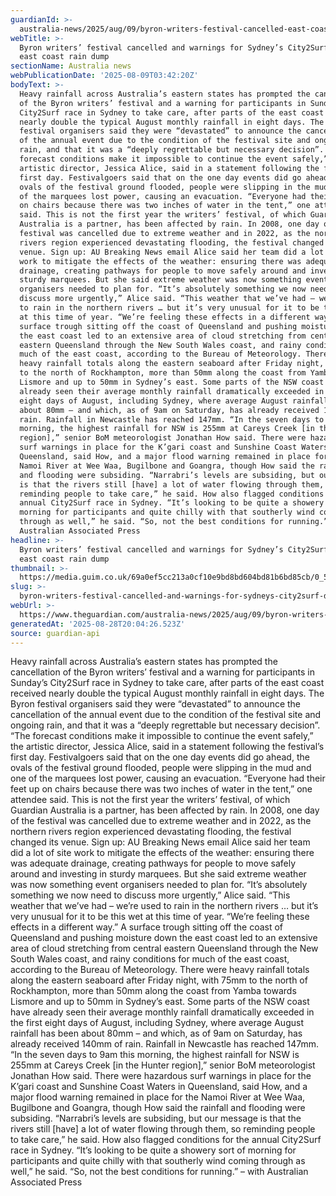 ```yaml
---
guardianId: >-
  australia-news/2025/aug/09/byron-writers-festival-cancelled-east-coast-weather-rainfall-forecast-sydney-nsw-queensland
webTitle: >-
  Byron writers’ festival cancelled and warnings for Sydney’s City2Surf due to
  east coast rain dump
sectionName: Australia news
webPublicationDate: '2025-08-09T03:42:20Z'
bodyText: >-
  Heavy rainfall across Australia’s eastern states has prompted the cancellation
  of the Byron writers’ festival and a warning for participants in Sunday’s
  City2Surf race in Sydney to take care, after parts of the east coast received
  nearly double the typical August monthly rainfall in eight days. The Byron
  festival organisers said they were “devastated” to announce the cancellation
  of the annual event due to the condition of the festival site and ongoing
  rain, and that it was a “deeply regrettable but necessary decision”. “The
  forecast conditions make it impossible to continue the event safely,” the
  artistic director, Jessica Alice, said in a statement following the festival’s
  first day. Festivalgoers said that on the one day events did go ahead, the
  ovals of the festival ground flooded, people were slipping in the mud and one
  of the marquees lost power, causing an evacuation. “Everyone had their feet up
  on chairs because there was two inches of water in the tent,” one attendee
  said. This is not the first year the writers’ festival, of which Guardian
  Australia is a partner, has been affected by rain. In 2008, one day of the
  festival was cancelled due to extreme weather and in 2022, as the northern
  rivers region experienced devastating flooding, the festival changed its
  venue. Sign up: AU Breaking News email Alice said her team did a lot of site
  work to mitigate the effects of the weather: ensuring there was adequate
  drainage, creating pathways for people to move safely around and investing in
  sturdy marquees. But she said extreme weather was now something event
  organisers needed to plan for. “It’s absolutely something we now need to
  discuss more urgently,” Alice said. “This weather that we’ve had – we’re used
  to rain in the northern rivers … but it’s very unusual for it to be this wet
  at this time of year. “We’re feeling these effects in a different way.” A
  surface trough sitting off the coast of Queensland and pushing moisture down
  the east coast led to an extensive area of cloud stretching from central
  eastern Queensland through the New South Wales coast, and rainy conditions for
  much of the east coast, according to the Bureau of Meteorology. There were
  heavy rainfall totals along the eastern seaboard after Friday night, with 75mm
  to the north of Rockhampton, more than 50mm along the coast from Yamba towards
  Lismore and up to 50mm in Sydney’s east. Some parts of the NSW coast have
  already seen their average monthly rainfall dramatically exceeded in the first
  eight days of August, including Sydney, where average August rainfall has been
  about 80mm – and which, as of 9am on Saturday, has already received 140mm of
  rain. Rainfall in Newcastle has reached 147mm. “In the seven days to 9am this
  morning, the highest rainfall for NSW is 255mm at Careys Creek [in the Hunter
  region],” senior BoM meteorologist Jonathan How said. There were hazardous
  surf warnings in place for the K’gari coast and Sunshine Coast Waters in
  Queensland, said How, and a major flood warning remained in place for the
  Namoi River at Wee Waa, Bugilbone and Goangra, though How said the rainfall
  and flooding were subsiding. “Narrabri’s levels are subsiding, but our message
  is that the rivers still [have] a lot of water flowing through them, so
  reminding people to take care,” he said. How also flagged conditions for the
  annual City2Surf race in Sydney. “It’s looking to be quite a showery sort of
  morning for participants and quite chilly with that southerly wind coming
  through as well,” he said. “So, not the best conditions for running.” – with
  Australian Associated Press
headline: >-
  Byron writers’ festival cancelled and warnings for Sydney’s City2Surf due to
  east coast rain dump
thumbnail: >-
  https://media.guim.co.uk/69a0ef5cc213a0cf10e9bd8bd604bd81b6bd85cb/0_531_5551_4443/500.jpg
slug: >-
  byron-writers-festival-cancelled-and-warnings-for-sydneys-city2surf-due-to-east-coast-rain-dump
webUrl: >-
  https://www.theguardian.com/australia-news/2025/aug/09/byron-writers-festival-cancelled-east-coast-weather-rainfall-forecast-sydney-nsw-queensland
generatedAt: '2025-08-28T20:04:26.523Z'
source: guardian-api
---
```

Heavy rainfall across Australia’s eastern states has prompted the cancellation of the Byron writers’ festival and a warning for participants in Sunday’s City2Surf race in Sydney to take care, after parts of the east coast received nearly double the typical August monthly rainfall in eight days. The Byron festival organisers said they were “devastated” to announce the cancellation of the annual event due to the condition of the festival site and ongoing rain, and that it was a “deeply regrettable but necessary decision”. “The forecast conditions make it impossible to continue the event safely,” the artistic director, Jessica Alice, said in a statement following the festival’s first day. Festivalgoers said that on the one day events did go ahead, the ovals of the festival ground flooded, people were slipping in the mud and one of the marquees lost power, causing an evacuation. “Everyone had their feet up on chairs because there was two inches of water in the tent,” one attendee said. This is not the first year the writers’ festival, of which Guardian Australia is a partner, has been affected by rain. In 2008, one day of the festival was cancelled due to extreme weather and in 2022, as the northern rivers region experienced devastating flooding, the festival changed its venue. Sign up: AU Breaking News email Alice said her team did a lot of site work to mitigate the effects of the weather: ensuring there was adequate drainage, creating pathways for people to move safely around and investing in sturdy marquees. But she said extreme weather was now something event organisers needed to plan for. “It’s absolutely something we now need to discuss more urgently,” Alice said. “This weather that we’ve had – we’re used to rain in the northern rivers … but it’s very unusual for it to be this wet at this time of year. “We’re feeling these effects in a different way.” A surface trough sitting off the coast of Queensland and pushing moisture down the east coast led to an extensive area of cloud stretching from central eastern Queensland through the New South Wales coast, and rainy conditions for much of the east coast, according to the Bureau of Meteorology. There were heavy rainfall totals along the eastern seaboard after Friday night, with 75mm to the north of Rockhampton, more than 50mm along the coast from Yamba towards Lismore and up to 50mm in Sydney’s east. Some parts of the NSW coast have already seen their average monthly rainfall dramatically exceeded in the first eight days of August, including Sydney, where average August rainfall has been about 80mm – and which, as of 9am on Saturday, has already received 140mm of rain. Rainfall in Newcastle has reached 147mm. “In the seven days to 9am this morning, the highest rainfall for NSW is 255mm at Careys Creek [in the Hunter region],” senior BoM meteorologist Jonathan How said. There were hazardous surf warnings in place for the K’gari coast and Sunshine Coast Waters in Queensland, said How, and a major flood warning remained in place for the Namoi River at Wee Waa, Bugilbone and Goangra, though How said the rainfall and flooding were subsiding. “Narrabri’s levels are subsiding, but our message is that the rivers still [have] a lot of water flowing through them, so reminding people to take care,” he said. How also flagged conditions for the annual City2Surf race in Sydney. “It’s looking to be quite a showery sort of morning for participants and quite chilly with that southerly wind coming through as well,” he said. “So, not the best conditions for running.” – with Australian Associated Press
